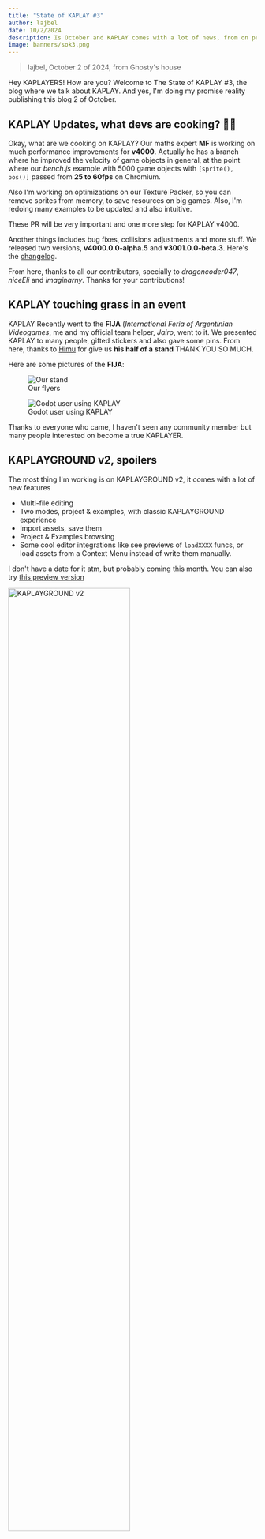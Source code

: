 ```yaml
---
title: "State of KAPLAY #3"
author: lajbel
date: 10/2/2024
description: Is October and KAPLAY comes with a lot of news, from on person events, perfomance improvements to in-person events. Read more about it!
image: banners/sok3.png
---
```



> lajbel, October 2 of 2024, from Ghosty's house

Hey KAPLAYERS! How are you? Welcome to The State of KAPLAY #3, the blog where we
talk about KAPLAY. And yes, I'm doing my promise reality publishing this blog 2
of October.

## KAPLAY Updates, what devs are cooking? 🧑‍🍳

Okay, what are we cooking on KAPLAY? Our maths expert **MF** is working on much
performance improvements for **v4000**. Actually he has a branch where he
improved the velocity of game objects in general, at the point where our
_bench.js_ example with 5000 game objects with `[sprite(), pos()]` passed from
**25 to 60fps** on Chromium.

Also I'm working on optimizations on our Texture Packer, so you can remove
sprites from memory, to save resources on big games. Also, I'm redoing many
examples to be updated and also intuitive.

These PR will be very important and one more step for KAPLAY v4000.

Another things includes bug fixes, collisions adjustments and more stuff. We
released two versions, **v4000.0.0-alpha.5** and **v3001.0.0-beta.3**. Here's
the
[changelog](https://github.com/kaplayjs/kaplay/releases/tag/3001.0.0-beta.2).

From here, thanks to all our contributors, specially to *dragoncoder047*, 
*niceEli* and *imaginarny*. Thanks for your contributions!

## KAPLAY touching grass in an event

KAPLAY Recently went to the **FIJA** (_International Feria of Argentinian
Videogames_, me and my official team helper, _Jairo_, went to it. We presented
KAPLAY to many people, gifted stickers and also gave some pins. From here,
thanks to [Himu](https://himu.ar) for give us **his half of a stand** THANK YOU SO MUCH.

Here are some pictures of the **FIJA**:

<div class="flex flex-wrap gap-2 flex-col lg:flex-row">
<figure>
  <Image src={flyersImage} alt="Our stand" class="lg:max-w-sm"/>
  <figcaption>Our flyers</figcaption>
</figure>
<figure>
  <Image src={godotImage} alt="Godot user using KAPLAY" class="lg:max-w-sm"/>
  <figcaption>Godot user using KAPLAY</figcaption>
</figure>
</div>

Thanks to everyone who came, I haven't seen any community member but many people
interested on become a true KAPLAYER.

## KAPLAYGROUND v2, spoilers

The most thing I'm working is on KAPLAYGROUND v2, it comes with a lot of new
features

- Multi-file editing
- Two modes, project & examples, with classic KAPLAYGROUND experience
- Import assets, save them
- Project & Examples browsing
- Some cool editor integrations like see previews of `loadXXXX` funcs, or load
  assets from a Context Menu instead of write them manually.

I don't have a date for it atm, but probably coming this month. You can also try
[this preview version](https://new-editor.kaplay.pages.dev/)

<Image src={kaplaygroundImage} alt="KAPLAYGROUND v2" style="width: 70%;"/>


## KAPLAY entering to Minecraft

Yes, we got a **Minecraft Server** SMP, thanks to [niceEli](https://niceeli.tech/), he
setup a Minecraft server for us, where you can play with your friends, build
stuff and show your beans. Here's a picture of me

![lajcraft](assets/lajcraft.png)

You can join us at:

```
mc.kaplayjs.com:58247 Java
mcbr.kaplayjs.com port 3248 Bedrock
```

## And from the Jurassic...

From the Jurassic we have to say bye bye, we will come with the next news on
KAPLAY soon. Maybe a release this month...? Yes, that, KAPLAY v3001 date will be
revealed this month, so stay alive!
